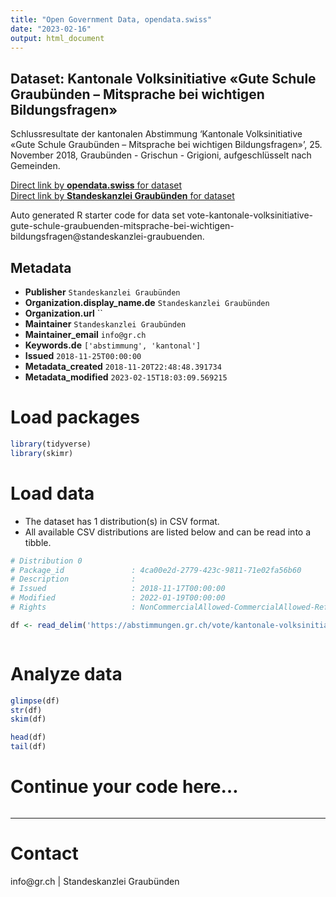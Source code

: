 ```yaml
---
title: "Open Government Data, opendata.swiss"
date: "2023-02-16"
output: html_document
---
```


## Dataset: Kantonale Volksinitiative «Gute Schule Graubünden – Mitsprache bei wichtigen Bildungsfragen»

Schlussresultate der kantonalen Abstimmung 'Kantonale Volksinitiative «Gute Schule Graubünden – Mitsprache bei wichtigen Bildungsfragen»', 25. November 2018, Graubünden - Grischun - Grigioni, aufgeschlüsselt nach Gemeinden.

[Direct link by **opendata.swiss** for dataset](https://opendata.swiss/de/dataset/kantonale-volksinitiative-gute-schule-graubunden-mitsprache-bei-wichtigen-bildungsfragen)<br>
[Direct link by **Standeskanzlei Graubünden** for dataset](https://abstimmungen.gr.ch/vote/kantonale-volksinitiative-gute-schule-graubuenden-mitsprache-bei-wichtigen-bildungsfragen/data)

Auto generated R starter code for data set vote-kantonale-volksinitiative-gute-schule-graubuenden-mitsprache-bei-wichtigen-bildungsfragen@standeskanzlei-graubuenden.

## Metadata

- **Publisher** `Standeskanzlei Graubünden`
- **Organization.display_name.de** `Standeskanzlei Graubünden`
- **Organization.url** ``
- **Maintainer** `Standeskanzlei Graubünden`
- **Maintainer_email** `info@gr.ch`
- **Keywords.de** `['abstimmung', 'kantonal']`
- **Issued** `2018-11-25T00:00:00`
- **Metadata_created** `2018-11-20T22:48:48.391734`
- **Metadata_modified** `2023-02-15T18:03:09.569215`


# Load packages

```r

library(tidyverse)
library(skimr)

```

# Load data

-   The dataset has 1 distribution(s) in CSV format.
-   All available CSV distributions are listed below and can be read into a tibble.

```r

# Distribution 0
# Package_id               : 4ca00e2d-2779-423c-9811-71e02fa56b60
# Description              : 
# Issued                   : 2018-11-17T00:00:00
# Modified                 : 2022-01-19T00:00:00
# Rights                   : NonCommercialAllowed-CommercialAllowed-ReferenceRequired

df <- read_delim('https://abstimmungen.gr.ch/vote/kantonale-volksinitiative-gute-schule-graubuenden-mitsprache-bei-wichtigen-bildungsfragen/data-csv')



```

# Analyze data

```r

glimpse(df)
str(df)
skim(df)

head(df)
tail(df)

```

# Continue your code here...

```r

```

------------------------------------------------------------------------

# Contact

info@gr.ch | Standeskanzlei Graubünden
